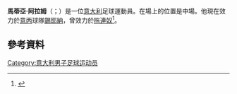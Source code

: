 {{noteTA
|G1=Football
|G2=uefa
}}

'''馬蒂亞·阿拉姆'''（{{lang-it|Mattia Aramu}}；{{bd|1995年|5月14日}}）是一位[[意大利|意大利]]足球運動員。在場上的位置是中場。他現在效力於[[意丙|意丙]]球隊[[錫耶納足球會|錫耶納]]，曾效力於[[拖連奴足球會|拖連奴]]<ref name="soccerway">{{cite web|url=http://int.soccerway.com/players/mattia-aramu/213201/|title=Italy - M. Aramu - Profile with news, career statistics and history - Soccerway|publisher=soccerway.com|accessdate=2014-09-07}}</ref>。

==參考資料==
{{Reflist}}

{{威尼斯球员名单}}

{{DEFAULTSORT: Aramu, Mattia}}
[[Category:意大利男子足球运动员|Category:意大利男子足球运动员]]

{{Sport-bio-stub}}
